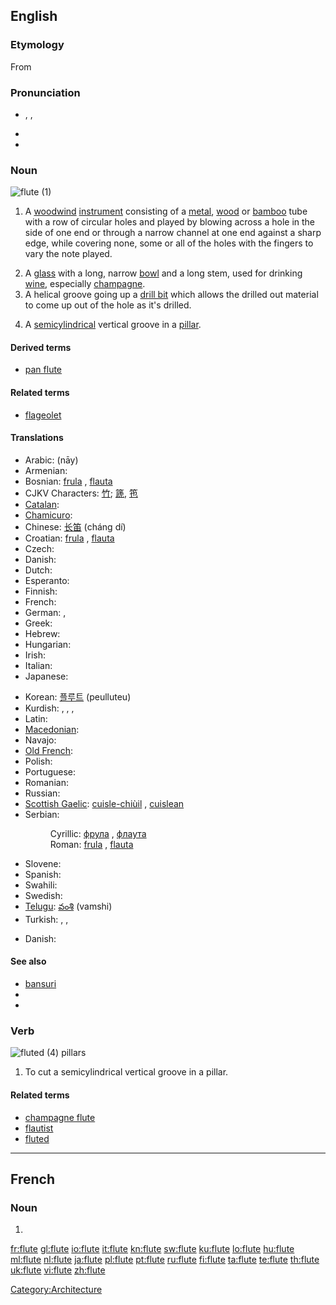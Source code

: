 {{also|flûte}}
==English==

===Etymology===
From {{etyl|fro|en}} {{term|fleüte||lang=fro}}

===Pronunciation===
* {{enPR|floo͞t}}, {{IPA|/fluːt/}}, {{SAMPA|/flu:t/}}
* {{audio|en-us-flute.ogg|Audio (US)}}
* {{rhymes|uːt}}

===Noun===
[[Image:Western_concert_flute.jpg|thumb|flute (1)]]
{{en-noun}}

# {{context|musical instruments}} A [[woodwind]] [[instrument]] consisting of a [[metal]], [[wood]] or [[bamboo]] tube with a row of circular holes and played by blowing across a hole in the side of one end or through a narrow channel at one end against a sharp edge, while covering none, some or all of the holes with the fingers to vary the note played.
# A [[glass]] with a long, narrow [[bowl]] and a long stem, used for drinking [[wine]], especially [[champagne]]. <!--Note: "bowl" is the correct term to use here - confirmed at http://66.102.9.104/search?q=cache:N9GMnphl-vcJ:www.daacs.org/aboutDatabase/pdf/cataloging/Glass.pdf+%22parts+of+a+glass%22+stem&hl=en -->
# A helical groove going up a [[drill bit]] which allows the drilled out material to come up out of the hole as it's drilled.
# {{architecture}} A [[semicylindrical]] vertical groove in a [[pillar]].

====Derived terms====
* [[pan flute]]

====Related terms====
* [[flageolet]]

====Translations====
{{trans-top|woodwind instrument}}
* Arabic: {{Arab|[[ناي]]}} (nāy)
* Armenian: {{t-|hy|ֆլեյտա|tr=fleyta}}
* Bosnian: [[frula]] {{f}}, [[flauta]] {{f}}
* CJKV Characters: [[竹]]; [[篪]], [[竾]]
* [[Catalan]]: {{t+|ca|flauta|f}}
* [[Chamicuro]]: {{tø|ccc|ajtakli}}
* Chinese: [[长笛]] (cháng dí)
* Croatian: [[frula]] {{f}}, [[flauta]] {{f}}
* Czech: {{t-|cs|flétna|f}}
* Danish: {{t-|da|fløjte|c}}
* Dutch: {{t+|nl|fluit}}
* Esperanto: {{t-|eo|fluto|xs=Esperanto}}
* Finnish: {{t+|fi|huilu}}
* French: {{t+|fr|flûte|f}}
* German: {{t+|de|Flöte|f}}, {{t+|de|Querflöte|f}}
* Greek: {{t+|el|φλάουτο|n|tr=fláouto}}
* Hebrew: {{t+|he|חליל|m|alt= חָלִיל|tr=khalil}}
* Hungarian: {{t+|hu|fuvola}}
* Irish: {{t-|ga|fliúit|f|xs=Irish}}
* Italian: {{t+|it|flauto|m}}
* Japanese: {{t+|ja|フルート|tr=furūto}}
{{trans-mid}}
* Korean: [[플루트]] (peulluteu)
* Kurdish: {{t+|ku|bilûr|f}}, {{t+|ku|ney|f}}, {{t+|ku|fîq|f}}, {{t+|ku|bilûl|f}}
* Latin: {{t-|la|tibia|f|alt=tībia}}
* [[Macedonian]]: {{t|mk|флејта|f|tr=fléjta}}
* Navajo: {{tø|nv|tsʼisǫ́ǫ́s}}
* [[Old French]]: {{tø|fro|fleüte|f}}
* Polish: {{t+|pl|flet|m}}
* Portuguese: {{t+|pt|flauta|f}}
* Romanian: {{t+|ro|flaut|n}}
* Russian: {{t+|ru|флейта|f|tr=fléjta}}
* [[Scottish Gaelic]]: [[cuisle-chiùil]] {{f}}, [[cuislean]] {{m}}
* Serbian:
*: Cyrillic: [[фрула]] {{f}}, [[флаута]] {{f}}
*: Roman: [[frula]] {{f}}, [[flauta]] {{f}}
* Slovene: {{t+|sl|flavta|f}}
* Spanish: {{t+|es|flauta|f}}
* Swahili: {{t+|sw|digali|xs=Swahili}}
* Swedish: {{t+|sv|flöjt}}
* [[Telugu]]: [[వంశి]] (vamshi)
* Turkish: {{t+|tr|zurna}},  {{t+|tr|sipsi}},  {{t|tr|flüt}}
{{trans-bottom}}

{{trans-top|glass}}
* Danish: {{t-|da|fløjte|c}}
{{trans-mid}}
{{trans-bottom}}

====See also====
* [[bansuri]]
* {{pedialite}}
* {{Wikisource1911Enc Citation|Flute}}

===Verb===
[[Image:Cincinnati-life-insurance-building-detail.jpg|thumb|fluted (4) [[pillar]]s]]
{{en-verb|flutes|fluting|fluted}}

# To cut a semicylindrical vertical groove in a pillar.

====Related terms====
* [[champagne flute]]
* [[flautist]]
* [[fluted]] {{pos_a}}

[[Category:Architecture]]

----

==French==

===Noun===
{{fr-noun|f}}

# {{alternative spelling of|flûte|lang=French}}

[[fr:flute]]
[[gl:flute]]
[[io:flute]]
[[it:flute]]
[[kn:flute]]
[[sw:flute]]
[[ku:flute]]
[[lo:flute]]
[[hu:flute]]
[[ml:flute]]
[[nl:flute]]
[[ja:flute]]
[[pl:flute]]
[[pt:flute]]
[[ru:flute]]
[[fi:flute]]
[[ta:flute]]
[[te:flute]]
[[th:flute]]
[[uk:flute]]
[[vi:flute]]
[[zh:flute]]
